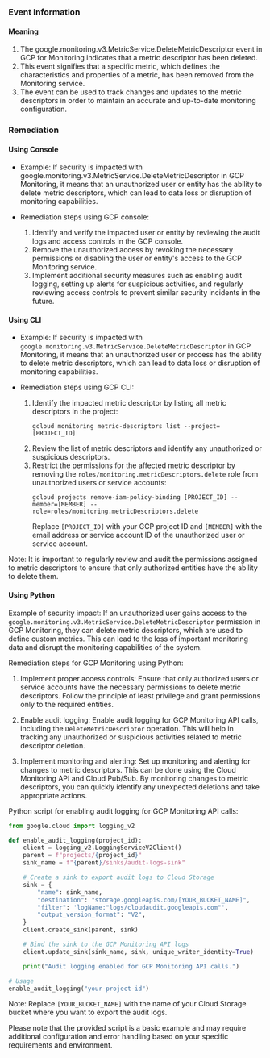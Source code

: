 
### Event Information

#### Meaning

1. The google.monitoring.v3.MetricService.DeleteMetricDescriptor event in GCP for Monitoring indicates that a metric descriptor has been deleted.
2. This event signifies that a specific metric, which defines the characteristics and properties of a metric, has been removed from the Monitoring service.
3. The event can be used to track changes and updates to the metric descriptors in order to maintain an accurate and up-to-date monitoring configuration.

### Remediation

#### Using Console

- Example: If security is impacted with google.monitoring.v3.MetricService.DeleteMetricDescriptor in GCP Monitoring, it means that an unauthorized user or entity has the ability to delete metric descriptors, which can lead to data loss or disruption of monitoring capabilities.

- Remediation steps using GCP console:
  1. Identify and verify the impacted user or entity by reviewing the audit logs and access controls in the GCP console.
  2. Remove the unauthorized access by revoking the necessary permissions or disabling the user or entity's access to the GCP Monitoring service.
  3. Implement additional security measures such as enabling audit logging, setting up alerts for suspicious activities, and regularly reviewing access controls to prevent similar security incidents in the future.

#### Using CLI

- Example: If security is impacted with `google.monitoring.v3.MetricService.DeleteMetricDescriptor` in GCP Monitoring, it means that an unauthorized user or process has the ability to delete metric descriptors, which can lead to data loss or disruption of monitoring capabilities.

- Remediation steps using GCP CLI:
  1. Identify the impacted metric descriptor by listing all metric descriptors in the project:
     ```
     gcloud monitoring metric-descriptors list --project=[PROJECT_ID]
     ```
  2. Review the list of metric descriptors and identify any unauthorized or suspicious descriptors.
  3. Restrict the permissions for the affected metric descriptor by removing the `roles/monitoring.metricDescriptors.delete` role from unauthorized users or service accounts:
     ```
     gcloud projects remove-iam-policy-binding [PROJECT_ID] --member=[MEMBER] --role=roles/monitoring.metricDescriptors.delete
     ```
     Replace `[PROJECT_ID]` with your GCP project ID and `[MEMBER]` with the email address or service account ID of the unauthorized user or service account.

Note: It is important to regularly review and audit the permissions assigned to metric descriptors to ensure that only authorized entities have the ability to delete them.

#### Using Python

Example of security impact: If an unauthorized user gains access to the `google.monitoring.v3.MetricService.DeleteMetricDescriptor` permission in GCP Monitoring, they can delete metric descriptors, which are used to define custom metrics. This can lead to the loss of important monitoring data and disrupt the monitoring capabilities of the system.

Remediation steps for GCP Monitoring using Python:

1. Implement proper access controls: Ensure that only authorized users or service accounts have the necessary permissions to delete metric descriptors. Follow the principle of least privilege and grant permissions only to the required entities.

2. Enable audit logging: Enable audit logging for GCP Monitoring API calls, including the `DeleteMetricDescriptor` operation. This will help in tracking any unauthorized or suspicious activities related to metric descriptor deletion.

3. Implement monitoring and alerting: Set up monitoring and alerting for changes to metric descriptors. This can be done using the Cloud Monitoring API and Cloud Pub/Sub. By monitoring changes to metric descriptors, you can quickly identify any unexpected deletions and take appropriate actions.

Python script for enabling audit logging for GCP Monitoring API calls:

```python
from google.cloud import logging_v2

def enable_audit_logging(project_id):
    client = logging_v2.LoggingServiceV2Client()
    parent = f"projects/{project_id}"
    sink_name = f"{parent}/sinks/audit-logs-sink"

    # Create a sink to export audit logs to Cloud Storage
    sink = {
        "name": sink_name,
        "destination": "storage.googleapis.com/[YOUR_BUCKET_NAME]",
        "filter": 'logName:"logs/cloudaudit.googleapis.com"',
        "output_version_format": "V2",
    }
    client.create_sink(parent, sink)

    # Bind the sink to the GCP Monitoring API logs
    client.update_sink(sink_name, sink, unique_writer_identity=True)

    print("Audit logging enabled for GCP Monitoring API calls.")

# Usage
enable_audit_logging("your-project-id")
```

Note: Replace `[YOUR_BUCKET_NAME]` with the name of your Cloud Storage bucket where you want to export the audit logs.

Please note that the provided script is a basic example and may require additional configuration and error handling based on your specific requirements and environment.

